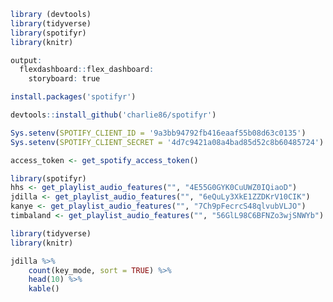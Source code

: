 ```r
library (devtools)
library(tidyverse)
library(spotifyr)
library(knitr) 

output: 
  flexdashboard::flex_dashboard:
    storyboard: true

```
```r
install.packages('spotifyr')

devtools::install_github('charlie86/spotifyr')

Sys.setenv(SPOTIFY_CLIENT_ID = '9a3bb94792fb416eaaf55b08d63c0135')
Sys.setenv(SPOTIFY_CLIENT_SECRET = '4d7c9421a08a4bad85d52c8b60485724')

access_token <- get_spotify_access_token()

library(spotifyr)
hhs <- get_playlist_audio_features("", "4E55G0GYK0CuUWZ0IQiaoD")
jdilla <- get_playlist_audio_features("", "6eQuLy3XkE1ZZDKrV10CIK")
kanye <- get_playlist_audio_features("", "7Ch9pFecrcS48qlvubVLJO")
timbaland <- get_playlist_audio_features("", "56GlL98C6BFNZo3wjSNWYb")

library(tidyverse)
library(knitr)

jdilla %>% 
    count(key_mode, sort = TRUE) %>% 
    head(10) %>% 
    kable()

```